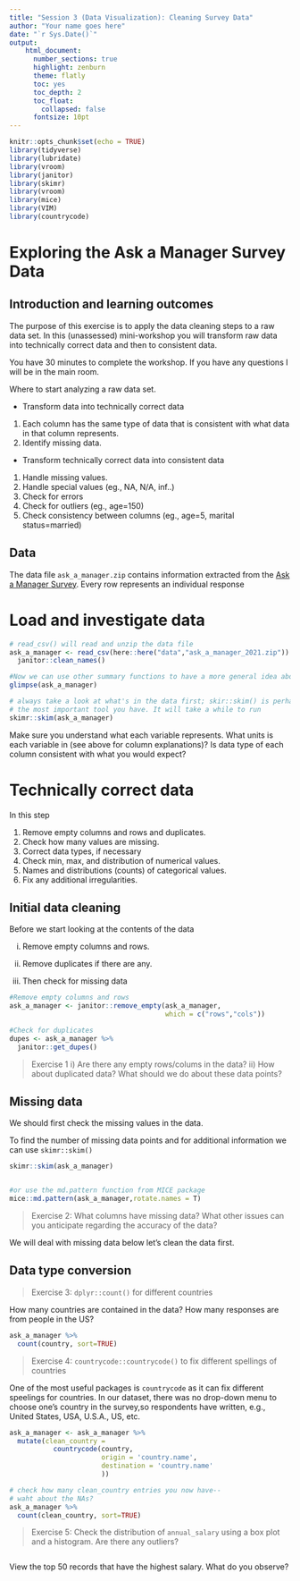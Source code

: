 ```yaml
---
title: "Session 3 (Data Visualization): Cleaning Survey Data"
author: "Your name goes here"
date: "`r Sys.Date()`"
output: 
    html_document:
      number_sections: true
      highlight: zenburn
      theme: flatly
      toc: yes
      toc_depth: 2
      toc_float:
        collapsed: false
      fontsize: 10pt
---
```


```r
knitr::opts_chunk$set(echo = TRUE)
library(tidyverse)
library(lubridate)
library(vroom)
library(janitor)
library(skimr)
library(vroom)
library(mice) 
library(VIM)
library(countrycode)
```

# Exploring the Ask a Manager Survey Data

## Introduction and learning outcomes

The purpose of this exercise is to apply the data cleaning steps to a raw data set. In this (unassessed) mini-workshop you will transform raw data into technically correct data and then to consistent data.

You have 30 minutes to complete the workshop. If you have any questions I will be in the main room.

Where to start analyzing a raw data set.

-   Transform data into technically correct data

1.  Each column has the same type of data that is consistent with what data in that column represents.
2.  Identify missing data.

-   Transform technically correct data into consistent data

1.  Handle missing values.
2.  Handle special values (eg., NA, N/A, inf..)
3.  Check for errors
4.  Check for outliers (eg., age=150)
5.  Check consistency between columns (eg., age=5, marital status=married)

## Data

The data file `ask_a_manager.zip` contains information extracted from the [Ask a Manager Survey](https://www.askamanager.org/2021/04/how-much-money-do-you-make-4.html). Every row represents an individual response

# Load and investigate data


```r

# read_csv() will read and unzip the data file
ask_a_manager <- read_csv(here::here("data","ask_a_manager_2021.zip")) %>% 
  janitor::clean_names() 

#Now we can use other summary functions to have a more general idea about what is in the data
glimpse(ask_a_manager)

# always take a look at what's in the data first; skir::skim() is perhaps
# the most important tool you have. It will take a while to run
skimr::skim(ask_a_manager)


```

Make sure you understand what each variable represents. What units is each variable in (see above for column explanations)? Is data type of each column consistent with what you would expect?

# Technically correct data

In this step

1. Remove empty columns and rows and duplicates.
1. Check how many values are missing.
1. Correct data types, if necessary
1. Check min, max, and distribution of numerical values.
1. Names and distributions (counts) of categorical values.
1. Fix any additional irregularities.

## Initial data cleaning

Before we start looking at the contents of the data

i)  Remove empty columns and rows.

ii) Remove duplicates if there are any.

iii) Then check for missing data

```r
#Remove empty columns and rows
ask_a_manager <- janitor::remove_empty(ask_a_manager, 
                                       which = c("rows","cols"))

#Check for duplicates
dupes <- ask_a_manager %>% 
  janitor::get_dupes()

```

> Exercise 1 i) Are there any empty rows/colums in the data? ii) How about duplicated data? What should we do about these data points?

## Missing data

We should first check the missing values in the data.

To find the number of missing data points and for additional information we can use `skimr::skim()`

```r

skimr::skim(ask_a_manager)    


#or use the md.pattern function from MICE package
mice::md.pattern(ask_a_manager,rotate.names = T)
```

> Exercise 2: What columns have missing data? What other issues can you anticipate regarding the accuracy of the data?

We will deal with missing data below let's clean the data first.

## Data type conversion

> Exercise 3: `dplyr::count()` for different countries

How many countries are contained in the data? How many responses are from people in the US?

```r

ask_a_manager %>%
  count(country, sort=TRUE)

```


> Exercise 4: `countrycode::countrycode()` to fix different spellings of countries

One of the most useful packages is `countrycode` as it can fix different speelings for countries. In our dataset, there was no drop-down menu to choose one's country in the survey,so respondents have written, e.g., United States, USA, U.S.A., US, etc. 

```r

ask_a_manager <- ask_a_manager %>%
  mutate(clean_country = 
           countrycode(country,
                       origin = 'country.name',
                       destination = 'country.name'
                       ))

# check how many clean_country entries you now have-- 
# waht about the NAs?
ask_a_manager %>% 
  count(clean_country, sort=TRUE)

```


> Exercise 5: Check the distribution of `annual_salary` using a box plot and a histogram. Are there any outliers?

```r


```

View the top 50 records that have the highest salary. What do you observe?

```r

```
